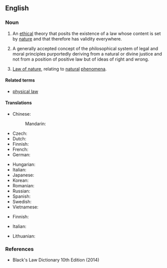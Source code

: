 ==English==
{{wikipedia}}

===Noun===
{{en-noun|~}}

# {{lb|en|philosophy}} An [[ethical]] theory that posits the existence of a law whose content is set by [[nature]] and that therefore has validity everywhere.
# {{lb|en|legal}} A generally accepted concept of the philosophical system of legal and moral principles purportedly deriving from a natural or divine justice and not from a position of positive law but of ideas of right and wrong.
# [[law of nature|Law of nature]], relating to [[natural]] [[phenomena]].

====Related terms====
* [[physical law]] {{qualifier|contradistinction}}

====Translations====
{{trans-top|An ethical theory}}
* Chinese:
*: Mandarin: {{t+|cmn|自然法|tr=zìránfǎ|sc=Hani}}
* Czech: {{t|cs|přirozené právo|n}}
* Dutch: {{t+|nl|natuurrecht|n}}
* Finnish: {{t+|fi|luonnonoikeus}}
* French: {{t+|fr|droit naturel|m}}
* German: {{t+|de|Naturgesetz|n}}
{{trans-mid}}
* Hungarian: {{t|hu|természeti törvény}}
* Italian: {{t+|it|giusnaturalismo|m}}
* Japanese: {{t|ja|自然法|tr=しぜんほう, shizenhō|sc=Jpan}}
* Korean: {{t+|ko|자연법(自然法)}}
* Romanian: {{t+|ro|drept natural|n}}
* Russian: {{t|ru|есте́ственное пра́во|n}}
* Spanish: {{t|es|derecho natural|m}}
* Swedish: {{t|sv|naturrätt|c}}
* Vietnamese: {{t|vi|luật của tự nhiên}}
{{trans-bottom}}

{{trans-top|A generally accepted concept of the philosophical system of legal and moral principles}}
* Finnish: {{t+|fi|luonnonoikeus}}
{{trans-mid}}
* Italian: {{t+|it|giusnaturalismo|m}}
{{trans-bottom}}

{{trans-top|Law of nature}}
* Lithuanian: {{t|lt|darna|f}}
{{trans-mid}}
{{trans-bottom}}

===References===
* Black's Law Dictionary 10th Edition (2014)
